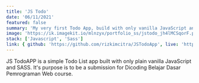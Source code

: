 ---
title: 'JS Todo'
date: '06/11/2021'
featured: false
summary: 'My very first Todo App, build with only vanilla JavaScript and SASS.'
image: 'https://ik.imagekit.io/mlnzyx/portfolio_ss/jstodo_jh4lMCSqorF.png?ik-sdk-version=javascript-1.4.3&updatedAt=1639461604514'
stack: ['Javascript', 'Sass']
link: { github: 'https://github.com/rizkimcitra/JSTodoApp', live: 'https://jstodo.vercel.app/' }
---

JS TodoAPP is a simple Todo List app built with only plain vanilla JavaScript and SASS.
It's purpose is to be a submission for Dicoding Belajar Dasar Pemrograman Web course.
